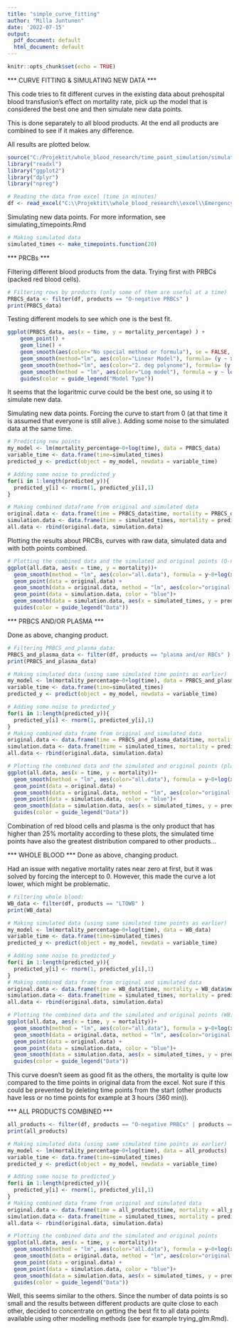 ```yaml
---
title: "simple_curve_fitting"
author: "Milla Juntunen"
date: '2022-07-15'
output:
  pdf_document: default
  html_document: default
---
```


```r
knitr::opts_chunk$set(echo = TRUE)
```
*** CURVE FITTING & SIMULATING NEW DATA ***

This code tries to fit different curves in the existing data about prehospital blood transfusion's effect on mortality rate, pick up the model that is considered the best one and then simulate new data points. 

This is done separately to all blood products. At the end all products are combined to see if it makes any difference. 

All results are plotted below. 
```r

source("C:/Projektit/whole_blood_research/time_point_simulation/simulating_timepoints.R")
library("readxl")
library("ggplot2")
library("dplyr")
library("npreg")
```

```r
# Reading the data from excel (time in minutes)
df <- read_excel("C:\\Projektit\\whole_blood_research\\excel\\Emergencyprocess_PHBT_splines.xlsx", sheet = "all_min")
```

Simulating new data points. For more information, see simulating_timepoints.Rmd
```r
# Making simulated data
simulated_times <- make_timepoints.function(20)
```
*** PRCBs ***

Filtering different blood products from the data. Trying first with PRBCs (packed red blood cells).  
```r
# Filtering rows by products (only some of them are useful at a time)
PRBCS_data <- filter(df, products == "O-negative PRBCs" )
print(PRBCS_data)
```

Testing different models to see which one is the best fit.
```r
ggplot(PRBCS_data, aes(x = time, y = mortality_percentage) ) +
    geom_point() +
    geom_line() +
    geom_smooth(aes(color="No special method or formula"), se = FALSE,  linetype = 1) +
    geom_smooth(method="lm", aes(color="Linear Model"), formula= (y ~ x), se = FALSE, linetype = 2) +
    geom_smooth(method="lm", aes(color="2. deg polynome"), formula= (y ~ poly(x,2)), se = FALSE, linetype = 3) +
    geom_smooth(method = "lm", aes(color="Log model"), formula = y ~ log(x), se = FALSE, linetype = 3) +
    guides(color = guide_legend("Model Type"))
```
It seems that the logaritmic curve could be the best one, so using it to simulate new data. 

Simulating new data points. Forcing the curve to start from 0 (at that time it is assumed that everyone is still alive.). Adding some noise to the simulated data at the same time. 
```r
# Predicting new points
my_model <- lm(mortality_percentage~0+log(time), data = PRBCS_data)
variable_time <- data.frame(time=simulated_times)
predicted_y <- predict(object = my_model, newdata = variable_time)

# Adding some noise to predicted_y
for(i in 1:length(predicted_y)){
  predicted_y[i] <- rnorm(1, predicted_y[i],1)
}

# Making combined dataframe from original and simulated data
original.data <- data.frame(time = PRBCS_data$time, mortality = PRBCS_data$mortality_percentage)
simulation.data <- data.frame(time = simulated_times, mortality = predicted_y)
all.data <- rbind(original.data, simulation.data)
```

Plotting the results about PRCBs, curves with raw data, simulated data and with both points combined.
```r
# Plotting the combined data and the simulated and original points (O-neg PRBCs)
ggplot(all.data, aes(x = time, y = mortality))+
  geom_smooth(method = "lm", aes(color="all.data"), formula = y~0+log(x), se = FALSE, linetype = 1)+
  geom_point(data = original.data) +
  geom_smooth(data = original.data, method = "lm", aes(color="original.data"), formula = y~0+log(x), se = FALSE, linetype = 2) +
  geom_point(data = simulation.data, color = "blue")+
  geom_smooth(data = simulation.data, aes(x = simulated_times, y = predicted_y, color = "simulation.data"), linetype = 2)+
  guides(color = guide_legend("Data"))
```

*** PRBCS AND/OR PLASMA *** 

Done as above, changing product. 
```r
# Filtering PRBCS_and_plasma_data:
PRBCS_and_plasma_data <- filter(df, products == "plasma and/or RBCs" )
print(PRBCS_and_plasma_data)

# Making simulated data (using same simulated time points as earlier)
my_model <- lm(mortality_percentage~0+log(time), data = PRBCS_and_plasma_data)
variable_time <- data.frame(time=simulated_times)
predicted_y <- predict(object = my_model, newdata = variable_time)

# Adding some noise to predicted_y
for(i in 1:length(predicted_y)){
  predicted_y[i] <- rnorm(1, predicted_y[i],1)
}
# Making combined data frame from original and simulated data
original.data <- data.frame(time = PRBCS_and_plasma_data$time, mortality = PRBCS_and_plasma_data$mortality_percentage)
simulation.data <- data.frame(time = simulated_times, mortality = predicted_y)
all.data <- rbind(original.data, simulation.data)
```

```r
# Plotting the combined data and the simulated and original points (plasma and/or RCBs)
ggplot(all.data, aes(x = time, y = mortality))+
  geom_smooth(method = "lm", aes(color="all.data"), formula = y~0+log(x), se = FALSE, linetype = 1)+
  geom_point(data = original.data) +
  geom_smooth(data = original.data, method = "lm", aes(color="original.data"), formula = y~0+log(x), se = FALSE, linetype = 2) +
  geom_point(data = simulation.data, color = "blue")+
  geom_smooth(data = simulation.data, aes(x = simulated_times, y = predicted_y, color = "simulation.data"), linetype = 2)+
  guides(color = guide_legend("Data"))
```
Combination of red blood cells and plasma is the only product that has higher than 25% mortality according to these plots, the simulated time points have also the greatest distribution compared to other products... 


*** WHOLE BLOOD *** 
Done as above, changing product. 

Had an issue with negative mortality rates near zero at first, but it was solved by forcing the intercept to 0. However, this made the curve a lot lower, which might be problematic. 

```r
# Filtering whole blood:
WB_data <- filter(df, products == "LTOWB" )
print(WB_data)

# Making simulated data (using same simulated time points as earlier)
my_model <- lm(mortality_percentage~0+log(time), data = WB_data)
variable_time <- data.frame(time=simulated_times)
predicted_y <- predict(object = my_model, newdata = variable_time)

# Adding some noise to predicted_y
for(i in 1:length(predicted_y)){
  predicted_y[i] <- rnorm(1, predicted_y[i],1)
}
# Making combined data frame from original and simulated data
original.data <- data.frame(time = WB_data$time, mortality = WB_data$mortality_percentage)
simulation.data <- data.frame(time = simulated_times, mortality = predicted_y)
all.data <- rbind(original.data, simulation.data)
```

```r
# Plotting the combined data and the simulated and original points (WB)
ggplot(all.data, aes(x = time, y = mortality))+
  geom_smooth(method = "lm", aes(color="all.data"), formula = y~0+log(x), se = FALSE, linetype = 1)+
  geom_smooth(data = original.data, method = "lm", aes(color="original.data"), formula = y~0+log(x), se = FALSE, linetype = 2) +
  geom_point(data = original.data) +
  geom_point(data = simulation.data, color = "blue")+
  geom_smooth(data = simulation.data, aes(x = simulated_times, y = predicted_y, color = "simulation.data"), linetype = 2)+
  guides(color = guide_legend("Data"))
```
This curve doesn't seem as good fit as the others, the mortality is quite low compared to the time points in original data from the excel. Not sure if this could be prevented by deleting time points from the start (other products have less or no time points for example at 3 hours (360 min)).

*** ALL PRODUCTS COMBINED ***

```r
all_products <- filter(df, products == "O-negative PRBCs" | products == "LTOWB" | products == "plasma and/or RBCs")
print(all_products)

# Making simulated data (using same simulated time points as earlier)
my_model <- lm(mortality_percentage~0+log(time), data = all_products)
variable_time <- data.frame(time=simulated_times)
predicted_y <- predict(object = my_model, newdata = variable_time)

# Adding some noise to predicted_y
for(i in 1:length(predicted_y)){
  predicted_y[i] <- rnorm(1, predicted_y[i],1)
}
# Making combined data frame from original and simulated data
original.data <- data.frame(time = all_products$time, mortality = all_products$mortality_percentage)
simulation.data <- data.frame(time = simulated_times, mortality = predicted_y)
all.data <- rbind(original.data, simulation.data)
```
```r
# Plotting the combined data and the simulated and original points
ggplot(all.data, aes(x = time, y = mortality))+
  geom_smooth(method = "lm", aes(color="all.data"), formula = y~0+log(x), se = FALSE, linetype = 1)+
  geom_smooth(data = original.data, method = "lm", aes(color="original.data"), formula = y~0+log(x), se = FALSE, linetype = 2) +
  geom_point(data = original.data) +
  geom_point(data = simulation.data, color = "blue")+
  geom_smooth(data = simulation.data, aes(x = simulated_times, y = predicted_y, color = "simulation.data"), linetype = 2)+
  guides(color = guide_legend("Data"))
```
Well, this seems similar to the others. Since the number of data points is so small and the results between different products are quite close to each other, decided to concentrate on getting the best fit to all data points available using other modelling methods (see for example trying_glm.Rmd). 
